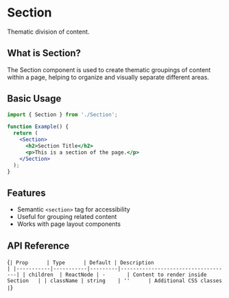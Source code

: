 
<Meta of={SectionStories} title="Page Layout/Section" />

# Section

Thematic division of content.

## What is Section?

The Section component is used to create thematic groupings of content within a page, helping to organize and visually separate different areas.

## Basic Usage

```jsx
import { Section } from './Section';

function Example() {
  return (
    <Section>
      <h2>Section Title</h2>
      <p>This is a section of the page.</p>
    </Section>
  );
}
```

## Features

- Semantic `<section>` tag for accessibility
- Useful for grouping related content
- Works with page layout components

## API Reference

<Markdown>{`
| Prop      | Type      | Default | Description                        |
|-----------|-----------|---------|------------------------------------|
| children  | ReactNode | -       | Content to render inside Section   |
| className | string    | ''      | Additional CSS classes             |
`}</Markdown>
